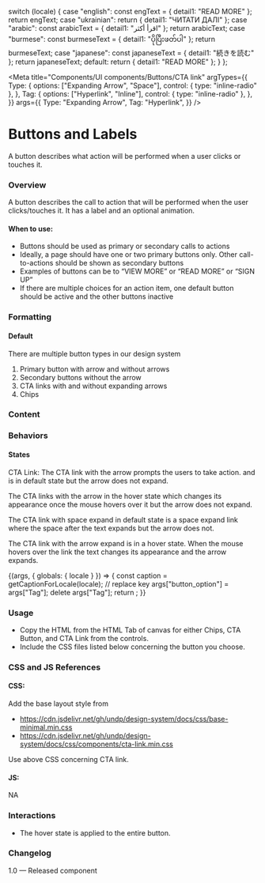 
  switch (locale) {
    case "english":
      const engText = { detail1: "READ MORE" };
      return engText;
    case "ukrainian":
      return { detail1: "ЧИТАТИ ДАЛІ" };
    case "arabic":
      const arabicText = { detail1: "اقرأ أكثر" };
      return arabicText;
    case "burmese":
      const burmeseText = { detail1: "ပိုပြီးဖတ်ပါ" };
      return burmeseText;
    case "japanese":
      const japaneseText = { detail1: "続きを読む" };
      return japaneseText;
    default:
      return { detail1: "READ MORE" };
  }
};

<Meta
  title="Components/UI components/Buttons/CTA link"
  argTypes={{
    Type: {
      options: ["Expanding Arrow", "Space"],
      control: { type: "inline-radio" },
    },
    Tag: {
      options: ["Hyperlink", "Inline"],
      control: { type: "inline-radio" },
    },
  }}
  args={{
    Type: "Expanding Arrow",
    Tag: "Hyperlink",
  }}
/>

# Buttons and Labels

A button describes what action will be performed when a user clicks or touches it.

### Overview

A button describes the call to action that will be performed when the user clicks/touches it. It has a label and an optional animation.

#### When to use:

- Buttons should be used as primary or secondary calls to actions
- Ideally, a page should have one or two primary buttons only. Other call-to-actions should be shown as secondary buttons
- Examples of buttons can be to “VIEW MORE” or “READ MORE” or “SIGN UP”
- If there are multiple choices for an action item, one default button should be active and the other buttons inactive

### Formatting

#### Default

There are multiple button types in our design system

1. Primary button with arrow and without arrows
2. Secondary buttons without the arrow
3. CTA links with and without expanding arrows
4. Chips

### Content

### Behaviors

#### States

CTA Link:
The CTA link with the arrow prompts the users to take action. and is in default state but the arrow does not expand.

The CTA links with the arrow in the hover state which changes its appearance once the mouse hovers over it but the arrow does not expand.

The CTA link with space expand in default state is a space expand link where the space after the text expands but the arrow does not.

The CTA link with the arrow expand is in a hover state. When the mouse hovers over the link the text changes its appearance and the arrow expands.

<Canvas>
  <Story name="CTA link">
    {(args, { globals: { locale } }) => {
      const caption = getCaptionForLocale(locale);
      // replace key
      args["button_option"] = args["Tag"];
      delete args["Tag"];
      return <Ctalink label={caption.detail1} {...args}></Ctalink>;
    }}
  </Story>
</Canvas>

### Usage

- Copy the HTML from the HTML Tab of canvas for either Chips, CTA Button, and CTA Link from the controls.
- Include the CSS files listed below concerning the button you choose.

### CSS and JS References

#### CSS:

Add the base layout style from

- https://cdn.jsdelivr.net/gh/undp/design-system/docs/css/base-minimal.min.css
- https://cdn.jsdelivr.net/gh/undp/design-system/docs/css/components/cta-link.min.css

Use above CSS concerning CTA link.

#### JS:

NA

### Interactions

- The hover state is applied to the entire button.

### Changelog

1.0 — Released component
